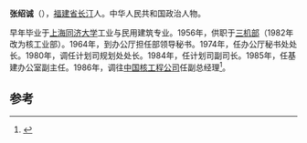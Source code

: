 '''张绍诚'''（{{bd|1933年|12月||}}），[[福建省|福建省]][[长汀|长汀]]人。中华人民共和国政治人物。

早年毕业于[[上海同济大学|上海同济大学]]工业与民用建筑专业。1956年，供职于[[三机部|三机部]]（1982年改为核工业部）。1964年，到办公厅担任部领导秘书。1974年，任办公厅秘书处处长。1980年，调任计划司规划处处长。1984年，任计划司副司长。1985年，任基建办公室副主任。1986年，调往[[中国核工程公司|中国核工程公司]]任副总经理<ref>{{cite news|title=知名校友（部分）传略之五|url=http://www.fjctyz.net/plus/view.php?aid=464|accessdate=2014-08-30|newspaper=长汀一中|archive-date=2014-09-03|archive-url=https://web.archive.org/web/20140903073759/http://www.fjctyz.net/plus/view.php?aid=464|dead-url=no}}</ref>。

==参考==
{{reflist}}
{{中国政治人物小作品}}